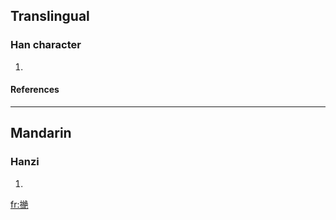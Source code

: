 ==Translingual==
===Han character===
{{Han char|rn=64|rad=手|as=12|sn=15|four=|canj=手女火山 (QVFU)}}
# {{defn|Han|sort=手12}}
====References====
{{Han ref|kx=0455.130|dkj=12729|dj=0804.190|hdz=31965.030|uh=64A7|ud=25767}}

----
==Mandarin==
===Hanzi===
{{cmn-hanzi|pin=[[jué]] (jue2)|wg=chüeh<sup>2</sup>}}
# {{defn|Mandarin}}

[[fr:撧]]